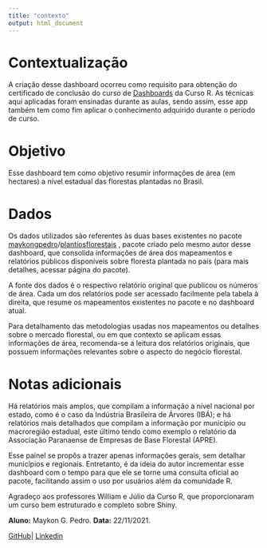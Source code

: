 ```yaml
---
title: "contexto"
output: html_document
---
```


# Contextualização

A criação desse dashboard ocorreu como requisito para obtenção do certificado de conclusão do curso de [Dashboards](https://curso-r.com/cursos/dashboards/) da Curso R. As técnicas aqui aplicadas foram ensinadas durante as aulas, sendo assim, esse app também tem como fim aplicar o conhecimento adquirido durante o período de curso.

# Objetivo

Esse dashboard tem como objetivo resumir informações de área (em hectares) a nível estadual das florestas plantadas no Brasil.

# Dados

Os dados utilizados são referentes às duas bases existentes no pacote [maykongpedro](https://github.com/maykongpedro)/[plantiosflorestais](https://github.com/maykongpedro/plantiosflorestais) , pacote criado pelo mesmo autor desse dashboard, que consolida informações de área dos mapeamentos e relatórios públicos disponíveis sobre floresta plantada no país (para mais detalhes, acessar página do pacote).

A fonte dos dados é o respectivo relatório original que publicou os números de área. Cada um dos relatórios pode ser acessado facilmente pela tabela à direita, que resume os mapeamentos existentes no pacote e no dashboard atual.

Para detalhamento das metodologias usadas nos mapeamentos ou detalhes sobre o mercado florestal, ou em que contexto se aplicam essas informações de área, recomenda-se a leitura dos relatórios originais, que possuem informações relevantes sobre o aspecto do negócio florestal.

# Notas adicionais

Há relatórios mais amplos, que compilam a informação a nível nacional por estado, como é o caso da Indústria Brasileira de Árvores (IBÁ); e há relatórios mais detalhados que compilam a informação por município ou macroregião estadual, este último tendo como exemplo o relatório da Associação Paranaense de Empresas de Base Florestal (APRE).

Esse painel se propôs a trazer apenas informações gerais, sem detalhar municípios e regionais. Entretanto, é da ideia do autor incrementar esse dashboard com o tempo para que ele se torne uma consulta oficial ao pacote, facilitando assim o uso por usuários além da comunidade R.

Agradeço aos professores William e Júlio da Curso R, que proporcionaram um curso bem estruturado e completo sobre Shiny.

**Aluno:** Maykon G. Pedro. **Data:** 22/11/2021.

[GitHub](https://github.com/maykongpedro)\| [Linkedin](https://www.linkedin.com/in/maykon-gabriel-5ab009170/)